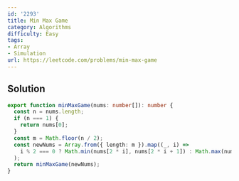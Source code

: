 ```yaml
---
id: '2293'
title: Min Max Game
category: Algorithms
difficulty: Easy
tags:
- Array
- Simulation
url: https://leetcode.com/problems/min-max-game
---
```


## Solution

```typescript filename="solution.ts" copy
export function minMaxGame(nums: number[]): number {
  const n = nums.length;
  if (n === 1) {
    return nums[0];
  }
  const m = Math.floor(n / 2);
  const newNums = Array.from({ length: m }).map((_, i) =>
    i % 2 === 0 ? Math.min(nums[2 * i], nums[2 * i + 1]) : Math.max(nums[2 * i], nums[2 * i + 1]),
  );
  return minMaxGame(newNums);
}
```

